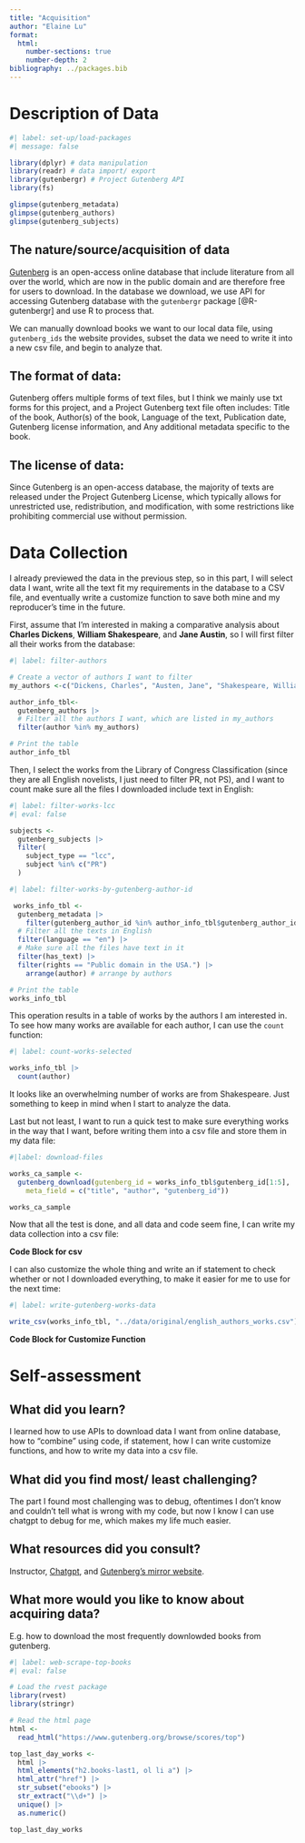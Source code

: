 ```yaml
---
title: "Acquisition"
author: "Elaine Lu"
format:
  html:
    number-sections: true
    number-depth: 2
bibliography: ../packages.bib
---
```


# Description of Data

```r
#| label: set-up/load-packages
#| message: false

library(dplyr) # data manipulation
library(readr) # data import/ export
library(gutenbergr) # Project Gutenberg API
library(fs)
```

```r
glimpse(gutenberg_metadata)
glimpse(gutenberg_authors)
glimpse(gutenberg_subjects)
```

## The nature/source/acquisition of data

[Gutenberg](https://www.gutenberg.org/) is an open-access online database that include literature from all over the world, which are now in the public domain and are therefore free for users to download. In the database we download, we use API for accessing Gutenberg database with the `gutenbergr` package [@R-gutenbergr] and use R to process that.

We can manually download books we want to our local data file, using `gutenberg_ids` the website provides, subset the data we need to write it into a new csv file, and begin to analyze that.

## The format of data:

Gutenberg offers multiple forms of text files, but I think we mainly use txt forms for this project, and a Project Gutenberg text file often includes: Title of the book, Author(s) of the book, Language of the text, Publication date, Gutenberg license information, and Any additional metadata specific to the book.

## The license of data:

Since Gutenberg is an open-access database, the majority of texts are released under the Project Gutenberg License, which typically allows for unrestricted use, redistribution, and modification, with some restrictions like prohibiting commercial use without permission.

# Data Collection

I already previewed the data in the previous step, so in this part, I will select data I want, write all the text fit my requirements in the database to a CSV file, and eventually write a customize function to save both mine and my reproducer's time in the future.

First, assume that I'm interested in making a comparative analysis about **Charles Dickens**, **William Shakespeare**, and **Jane Austin**, so I will first filter all their works from the database:

```r
#| label: filter-authors

# Create a vector of authors I want to filter
my_authors <-c("Dickens, Charles", "Austen, Jane", "Shakespeare, William")

author_info_tbl<-
  gutenberg_authors |>
  # Filter all the authors I want, which are listed in my_authors
  filter(author %in% my_authors)

# Print the table
author_info_tbl
```

<!--
You likely do not need to filter the authors by the LCC classification, as the authors are already selected. The LCC classification would be useful if for some reason you wanted to filter certain works by the authors that fit in distinct categories.

-->

Then, I select the works from the Library of Congress Classification (since they are all English novelists, I just need to filter PR, not PS), and I want to count make sure all the files I downloaded include text in
English:

<!--

I set the code block option `eval: false` to avoid running the code block, as it is not necessary to run the code block to complete the analysis.

-->

```r
#| label: filter-works-lcc
#| eval: false

subjects <-
  gutenberg_subjects |>
  filter(
    subject_type == "lcc",
    subject %in% c("PR")
  )
```

```r
#| label: filter-works-by-gutenberg-author-id

 works_info_tbl <-
  gutenberg_metadata |>
    filter(gutenberg_author_id %in% author_info_tbl$gutenberg_author_id) |>
  # Filter all the texts in English
  filter(language == "en") |>
  # Make sure all the files have text in it
  filter(has_text) |>
  filter(rights == "Public domain in the USA.") |>
    arrange(author) # arrange by authors

# Print the table
works_info_tbl
```

This operation results in a table of works by the authors I am interested in. To see how many works are available for each author, I can use the `count` function:

```r
#| label: count-works-selected

works_info_tbl |>
  count(author)
```

It looks like an overwhelming number of works are from Shakespeare. Just something to keep in mind when I start to analyze the data.


Last but not least, I want to run a quick test to make sure everything works in the way that I want, before writing them into a csv file and store them in my data file:


<!-- Avoid spaces in lable names -->
```r
#|label: download-files

works_ca_sample <-
  gutenberg_download(gutenberg_id = works_info_tbl$gutenberg_id[1:5],
    meta_field = c("title", "author", "gutenberg_id"))

works_ca_sample
```

Now that all the test is done, and all data and code seem fine, I can write my data collection into a csv file:

**Code Block for csv**

I can also customize the whole thing and write an if statement to check whether or not I downloaded everything, to make it easier for me to use for the next time:

```r
#| label: write-gutenberg-works-data

write_csv(works_info_tbl, "../data/original/english_authors_works.csv")
```

**Code Block for Customize Function**

<!--

You could write a function to make this process easier for you and your reproducer. The function could take the authors' names or ids and a path to save the file as arguments.

This would be above and beyond the requirements for this project, but it could be a useful exercise to practice writing functions.

-->

# Self-assessment

## What did you learn?

I learned how to use APIs to download data I want from online database, how to "combine" using code, if statement, how I can write customize functions, and how to write my data into a csv file.

<!--

Great! The logic you used is sound. There were a few small errors that I corrected in the code, but overall, you did a great job.

-->

## What did you find most/ least challenging?

The part I found most challenging was to debug, oftentimes I don't know and couldn't tell what is wrong with my code, but now I know I can use chatgpt to debug for me, which makes my life much easier.

<!--
Debugging is a challenge, for sure. Here are some suggestions for debugging:

- Break the code into smaller pieces and test each piece separately.
- Create a minimal example that reproduces the error.
- Use `print` statements to check the values of variables at different points in the code.

You can also use AI tools like ChatGPT to help you debug your code, just make sure that you have the AI tool explain the code to you so that you can understand the error and fix it yourself in the future.

-->


## What resources did you consult?

Instructor, [Chatgpt](https://chat.openai.com/), and [Gutenberg's mirror website](https://www.gutenberg.org/MIRRORS).

<!--

If for some reason you continue to have trouble with 'mirros', you can set a miror explicitly. In the `gutenberg_download` function, you can set the mirror to the URL of the mirror you want to use. For example, `mirror = "http://gutenberg.pglaf.org"`.

Example:

```r
#| label: download-files-with-specific-mirror
#| eval: false

gutenberg_download(
  gutenberg_id = works_info_tbl$gutenberg_id[1:5],
  meta_field = c("title", "author", "gutenberg_id"),
  mirror = "http://gutenberg.pglaf.org")
```

-->

## What more would you like to know about acquiring data?

E.g. how to download the most frequently downlowded books from gutenberg.

<!--

This would need to be the combination of a web scrape of the Project Gutenberg listing of the top books to get the author ids, and then you could use these ids, has you have in this project, to download the books.

Example with `rvest`

-->

```r
#| label: web-scrape-top-books
#| eval: false

# Load the rvest package
library(rvest)
library(stringr)

# Read the html page
html <-
  read_html("https://www.gutenberg.org/browse/scores/top")

top_last_day_works <-
  html |>
  html_elements("h2.books-last1, ol li a") |>
  html_attr("href") |>
  str_subset("ebooks") |>
  str_extract("\\d+") |>
  unique() |>
  as.numeric()

top_last_day_works
```
